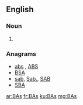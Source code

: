==English==

===Noun===
{{head|en|plural}}

# {{plural of|BA|lang=en|nocat=1}}

===Anagrams===
* [[abs#English|abs]] , [[ABS#English|ABS]]
* [[BSA#English|BSA]]
* [[sab#English|sab]], [[Sab.#English|Sab.]], [[SAB#English|SAB]]
* [[SBA#English|SBA]]

[[ar:BAs]]
[[fr:BAs]]
[[ku:BAs]]
[[mg:BAs]]